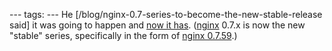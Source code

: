 ---
tags:
---
He [/blog/nginx-0.7-series-to-become-the-new-stable-release said] it was going to happen and [http://article.gmane.org/gmane.comp.web.nginx.english/12531 now it has]. ([[nginx]] 0.7.x is now the new "stable" series, specifically in the form of [[nginx 0.7.59]].)

